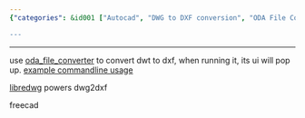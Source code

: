 ```yaml
---
{"categories": &id001 ["Autocad", "DWG to DXF conversion", "ODA File Converter", "LibreDWG", "Text extraction", "FreeCAD", "Command-line usage"], "category": "DWG to DXF conversion", "date": "2023-02-14 08:52:02", "description": "This text offers step-by-step guidance on how to convert Autocad DWG files into DXF format utilizing the ODA File Converter tool and retrieve text from DWG files with LibreDWG. It also provides an example of command-line usage and a link to FreeCAD for further exploration.", "tags": *id001, "title": "Autocad Dwg To Dxf, Extract Text From Dwg Files"}

---
```


------

use [oda_file_converter](https://www.opendesign.com/guestfiles/oda_file_converter) to convert dwt to dxf, when running it, its ui will pop up. [example commandline usage](https://github.com/oddworldng/dwg_to_dxf/blob/master/dwg_to_dxf.py)

[libredwg](https://libreplanet.org/wiki/Group:LibreDWG) powers dwg2dxf

freecad

